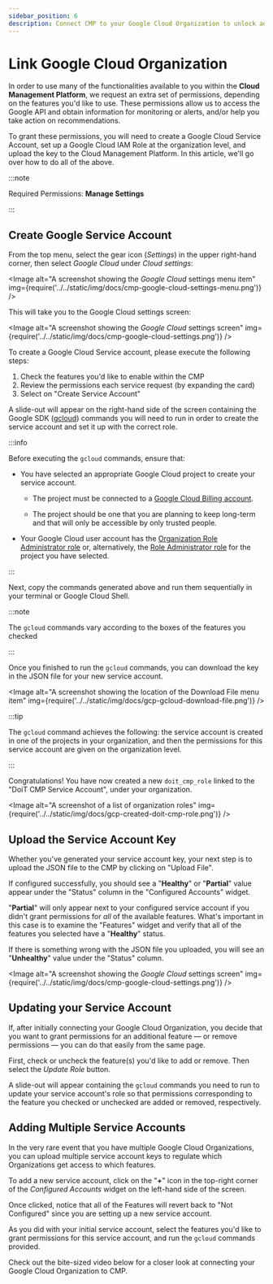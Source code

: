 ```yaml
---
sidebar_position: 6
description: Connect CMP to your Google Cloud Organization to unlock additional CMP features.
---
```


# Link Google Cloud Organization

In order to use many of the functionalities available to you within the **Cloud Management Platform**, we request an extra set of permissions, depending on the features you'd like to use. These permissions allow us to access the Google API and obtain information for monitoring or alerts, and/or help you take action on recommendations.

To grant these permissions, you will need to create a Google Cloud Service Account, set up a Google Cloud IAM Role at the organization level, and upload the key to the Cloud Management Platform. In this article, we'll go over how to do all of the above.

:::note

Required Permissions: **Manage Settings**

:::

## Create Google Service Account

From the top menu, select the gear icon (_Settings_) in the upper right-hand corner, then select _Google Cloud_ under _Cloud settings_:


<Image
  alt="A screenshot showing the _Google Cloud_ settings menu item"
  img={require('../../static/img/docs/cmp-google-cloud-settings-menu.png')}
/>

This will take you to the Google Cloud settings screen:

<Image
  alt="A screenshot showing the _Google Cloud_ settings screen"
  img={require('../../static/img/docs/cmp-google-cloud-settings.png')}
/>

To create a Google Cloud Service account, please execute the following steps:

1. Check the features you'd like to enable within the CMP
2. Review the permissions each service request (by expanding the card)
3. Select on "Create Service Account"

A slide-out will appear on the right-hand side of the screen containing the Google SDK ([gcloud](https://cloud.google.com/sdk)) commands you will need to run in order to create the service account and set it up with the correct role.

:::info

Before executing the `gcloud` commands, ensure that:

- You have selected an appropriate Google Cloud project to create your service account.

  - The project must be connected to a [Google Cloud Billing account](https://cloud.google.com/billing/docs/concepts#billing_account).

  - The project should be one that you are planning to keep long-term and that will only be accessible by only trusted people.

- Your Google Cloud user account has the [Organization Role Administrator role](https://cloud.google.com/iam/docs/understanding-custom-roles#organization_role_administrator_role) or, alternatively, the [Role Administrator role](https://cloud.google.com/iam/docs/understanding-custom-roles#role_administrator_role) for the project you have selected.

:::

Next, copy the commands generated above and run them sequentially in your terminal or Google Cloud Shell.

:::note

The `gcloud` commands vary according to the boxes of the features you checked

:::

Once you finished to run the `gcloud` commands, you can download the key in the JSON file for your new service account.

<Image
  alt="A screenshot showing the location of the Download File menu item"
  img={require('../../static/img/docs/gcp-gcloud-download-file.png')}
/>

:::tip

The `gcloud` command achieves the following: the service account is created in one of the projects in your organization, and then the permissions for this service account are given on the organization level.

:::

Congratulations! You have now created a new `doit_cmp_role` linked to the "DoiT CMP Service Account", under your organization.

<Image
  alt="A screenshot of a list of organization roles"
  img={require('../../static/img/docs/gcp-created-doit-cmp-role.png')}
/>

## Upload the Service Account Key

Whether you've generated your service account key, your next step is to upload the JSON file to the CMP by clicking on "Upload File".

If configured successfully, you should see a "**Healthy**" or "**Partial**" value appear under the "Status" column in the "Configured Accounts" widget.

"**Partial**" will only appear next to your configured service account if you didn't grant permissions for _all_ of the available features. What's important in this case is to examine the "Features" widget and verify that all of the features you selected have a "**Healthy**" status.

If there is something wrong with the JSON file you uploaded, you will see an "**Unhealthy**" value under the "Status" column.

<Image
  alt="A screenshot showing the _Google Cloud_ settings screen"
  img={require('../../static/img/docs/cmp-google-cloud-settings.png')}
/>

## Updating your Service Account

If, after initially connecting your Google Cloud Organization, you decide that you want to grant permissions for an additional feature &mdash; or remove permissions &mdash; you can do that easily from the same page.

First, check or uncheck the feature(s) you'd like to add or remove. Then select the _Update Role_ button.

A slide-out will appear containing the `gcloud` commands you need to run to update your service account's role so that permissions corresponding to the feature you checked or unchecked are added or removed, respectively.

## Adding Multiple Service Accounts

In the very rare event that you have multiple Google Cloud Organizations, you can upload multiple service account keys to regulate which Organizations get access to which features.

To add a new service account, click on the "**+**" icon in the top-right corner of the _Configured Accounts_ widget on the left-hand side of the screen.

Once clicked, notice that all of the Features will revert back to "Not Configured" since you are setting up a new service account.

As you did with your initial service account, select the features you'd like to grant permissions for this service account, and run the `gcloud` commands provided.

Check out the bite-sized video below for a closer look at connecting your Google Cloud Organization to CMP.


<LoomEmbed id="55c2fd9dbde74ac6bd2d3ac7e8c8bd45" />
